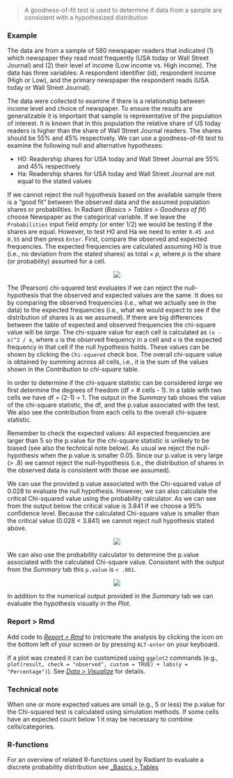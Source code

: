 > A goodness-of-fit test is used to determine if data from a sample are consistent with a hypothesized distribution


### Example

The data are from a sample of 580 newspaper readers that indicated (1) which newspaper they read most frequently (USA today or Wall Street Journal) and (2) their level of income (Low income vs. High income). The data has three variables: A respondent identifier (id), respondent income (High or Low), and the primary newspaper the respondent reads (USA today or Wall Street Journal).

The data were collected to examine if there is a relationship between income level and choice of newspaper. To ensure the results are generalizable it is important that sample is representative of the population of interest. It is known that in this population the relative share of US today readers is higher than the share of Wall Street Journal readers. The shares should be 55% and 45% respectively. We can use a goodness-of-fit test to examine the following null and alternative hypotheses:

* H0: Readership shares for USA today and Wall Street Journal are 55% and 45% respectively
* Ha: Readership shares for USA today and Wall Street Journal are not equal to the stated values

If we cannot reject the null hypothesis based on the available sample there is a "good fit" between the observed data and the assumed population shares or probabilities. In Radiant (_Basics > Tables > Goodness of fit_) choose Newspaper as the categorical variable. If we leave the `Probabilities` input field empty (or enter 1/2) we would be testing if the shares are equal. However, to test H0 and Ha we need to enter `0.45 and 0.55` and then press `Enter`. First, compare the observed and expected frequencies. The expected frequencies are calculated assuming H0 is true (i.e., no deviation from the stated shares) as total $\times$ $p$, where $p$ is the share (or probability) assumed for a cell.

<p align="center"><img src="https://radiant-rstats.github.io/docs/basics/figures_basics//goodness_summary.png"></p>

The (Pearson) chi-squared test evaluates if we can reject the null-hypothesis that the observed and expected values are the same. It does so by comparing the observed frequencies (i.e., what we actually see in the data) to the expected frequencies (i.e., what we would expect to see if the distribution of shares is as we assumed). If there are big differences between the table of expected and observed frequencies the chi-square value will be _large_. The chi-square value for each cell is calculated as `(o - e)^2 / e`, where `o` is the observed frequency in a cell and `e` is the expected frequency in that cell if the null hypothesis holds. These values can be shown by clicking the `Chi-squared` check box. The overall chi-square value is obtained by summing across all cells, i.e., it is the sum of the values shown in the _Contribution to chi-square_ table.

In order to determine if the chi-square statistic can be considered _large_ we first determine the degrees of freedom (df = # cells - 1). In a table with two cells we have df = (2-1) = 1. The output in the _Summary_ tab shows the value of the chi-square statistic, the df, and the p.value associated with the test. We also see the contribution from each cells to the overall chi-square statistic.

Remember to check the expected values: All expected frequencies are larger than 5 so the p.value for the chi-square statistic is unlikely to be biased (see also the technical note below). As usual we reject the null-hypothesis when the p.value is smaller 0.05. Since our p.value is very large (> .8) we cannot reject the null-hypothesis (i.e., the distribution of shares in the observed data is consistent with those we assumed).

We can use the provided p.value associated with the Chi-squared value of 0.028 to evaluate the null hypothesis. However, we can also calculate the critical Chi-squared value using the probability calculator. As we can see from the output below the critical value is 3.841 if we choose a 95% confidence level. Because the calculated Chi-square value is smaller than the critical value (0.028 < 3.841) we cannot reject null hypothesis stated above.

<p align="center"><img src="https://radiant-rstats.github.io/docs/basics/figures_basics//compare_props_prob_calc.png"></p>

We can also use the probability calculator to determine the p.value associated with the calculated Chi-square value. Consistent with the output from the _Summary_ tab this `p.value` is `< .001`.

<p align="center"><img src="https://radiant-rstats.github.io/docs/basics/figures_basics//goodness_chi_pvalue.png"></p>

In addition to the numerical output provided in the _Summary_ tab we can evaluate the hypothesis visually in the _Plot_.

### Report > Rmd

Add code to <a href="https://radiant-rstats.github.io/docs/data/report.html" target="_blank">_Report > Rmd_</a> to (re)create the analysis by clicking the <i title="report results" class="fa fa-edit"></i> icon on the bottom left of your screen or by pressing `ALT-enter` on your keyboard. 

If a plot was created it can be customized using `ggplot2` commands (e.g., `plot(result, check = "observed", custom = TRUE) + labs(y = "Percentage")`). See <a href="https://radiant-rstats.github.io/docs/data/visualize.html" target="_blank">_Data > Visualize_</a> for details.

### Technical note

When one or more expected values are small (e.g., 5 or less) the p.value for the Chi-squared test is calculated using simulation methods. If some cells have an expected count below 1 it may be necessary to combine cells/categories.

### R-functions

For an overview of related R-functions used by Radiant to evaluate a discrete probability distribution see <a href = "https://radiant-rstats.github.io/radiant.basics/reference/index.html#section-basics-tables" target="_blank">_Basics > Tables</a>
